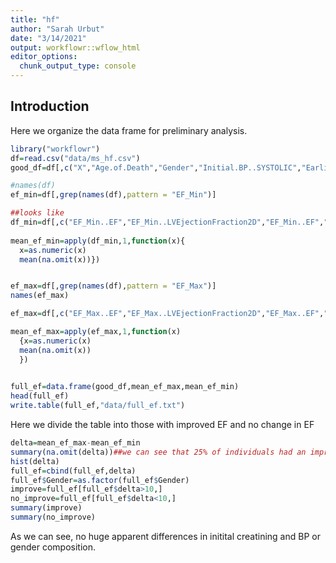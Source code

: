 ```yaml
---
title: "hf"
author: "Sarah Urbut"
date: "3/14/2021"
output: workflowr::wflow_html
editor_options:
  chunk_output_type: console
---
```


## Introduction

Here we organize the data frame for preliminary analysis.


```r

library("workflowr")
df=read.csv("data/ms_hf.csv")
good_df=df[,c("X","Age.of.Death","Gender","Initial.BP..SYSTOLIC","Earliest..Creatinine1")]

#names(df)
ef_min=df[,grep(names(df),pattern = "EF_Min")]

##looks like 
df_min=df[,c("EF_Min..EF","EF_Min..LVEjectionFraction2D","EF_Min..EF","EF_Min..LVEjectionFraction2D","EF_Min..LVEFModSimpBiPlane","EF_Min..EstimatedEF")]
          
mean_ef_min=apply(df_min,1,function(x){
  x=as.numeric(x)
  mean(na.omit(x))})


ef_max=df[,grep(names(df),pattern = "EF_Max")]
names(ef_max)

ef_max=df[,c("EF_Max..EF","EF_Max..LVEjectionFraction2D","EF_Max..EF","EF_Max..LVEjectionFraction2D","EF_Max..LVEFModSimpBiPlane","EF_Max..EstimatedEF")]      

mean_ef_max=apply(ef_max,1,function(x)
  {x=as.numeric(x)
  mean(na.omit(x))
  })
               

full_ef=data.frame(good_df,mean_ef_max,mean_ef_min)
head(full_ef)
write.table(full_ef,"data/full_ef.txt")
```


Here we divide the table into those with improved EF and no change in EF

```r
delta=mean_ef_max-mean_ef_min
summary(na.omit(delta))##we can see that 25% of individuals had an improvement greater than or equal to 25%
hist(delta)
full_ef=cbind(full_ef,delta)
full_ef$Gender=as.factor(full_ef$Gender)
improve=full_ef[full_ef$delta>10,]
no_improve=full_ef[full_ef$delta<10,]
summary(improve)
summary(no_improve)
```



As we can see, no huge apparent differences in initital creatining and BP or gender composition.

